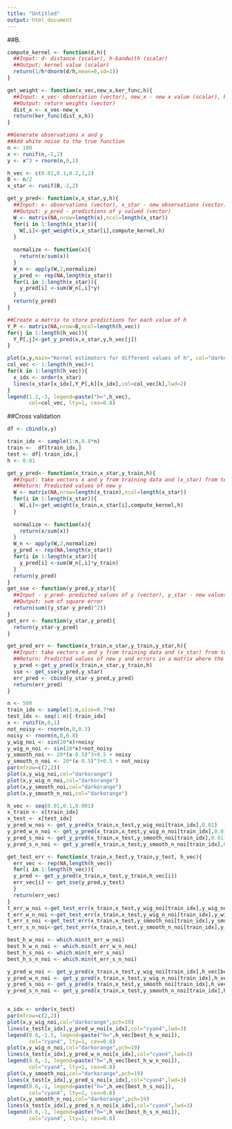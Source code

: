 ```yaml
---
title: "Untitled"
output: html_document
---
```


##B.

```r

compute_kernel <- function(d,h){
  ##Input: d- distance (scalar), h-bandwith (scalar)
  ##Output: kernel value (scalar)
  return(1/h*dnorm(d/h,mean=0,sd=1))
}

get_weight <- function(x_vec,new_x,ker_func,h){
  ##Input: x_vec- observation (vector), new_x - new x value (scalar), ker_func - function to compute kernel(function), h-bandwidth(scalar)
  ##Output: return weights (vector) 
  dist_x <- x_vec-new_x
  return(ker_func(dist_x,h))
}
```


```r
##Generate observations x and y
##Add white noise to the true function
n <- 100
x <- runif(n,-2,2)
y <- x^3 + rnorm(n,0,1) 
```


```r
h_vec <- c(0.01,0.1,0.2,1,2)
B <- n/2
x_star <- runif(B,-2,2)
```

```r
get_y_pred<- function(x,x_star,y,h){
  ##Input: x- observations (vector), x_star - new observations (vector), y-observations (vector), h - bandwidth (scalar)
  ##Output: y_pred - predictions of y valued (vector)
  W <- matrix(NA,nrow=length(x),ncol=length(x_star))
  for(i in 1:length(x_star)){
    W[,i]<-get_weight(x,x_star[i],compute_kernel,h)
  }
  
  normalize <- function(x){
    return(x/sum(x))
  }
  W_n <- apply(W,2,normalize)
  y_pred <- rep(NA,length(x_star))
  for(i in 1:length(x_star)){
    y_pred[i] <-sum(W_n[,i]*y)
  }
  return(y_pred)
}
```

```r
##Create a matrix to store predictions for each value of h
Y_P <- matrix(NA,nrow=B,ncol=length(h_vec))
for(j in 1:length(h_vec)){
  Y_P[,j]<-get_y_pred(x,x_star,y,h_vec[j])
}
```


```r
plot(x,y,main="Kernel estimators for different values of h", col="darkorange", pch=19)
col_vec <- 1:length(h_vec)+1
for(k in 1:length(h_vec)){
  x_idx <- order(x_star)
  lines(x_star[x_idx],Y_P[,k][x_idx],col=col_vec[k],lwd=2)
}
legend(1.2,-3, legend=paste("h=",h_vec),
       col=col_vec, lty=1, cex=0.8)
```

##Cross validation

```r
df <- cbind(x,y)

train_idx <- sample(1:n,0.8*n)
train <-  df[train_idx,]
test <- df[-train_idx,]
h <- 0.01

```


```r
get_y_pred<- function(x_train,x_star,y_train,h){
  ##Input: take vectors x and y from training data and (x_star) from testing data
  ##Return: Predicted values of new y
  W <- matrix(NA,nrow=length(x_train),ncol=length(x_star))
  for(i in 1:length(x_star)){
    W[,i]<-get_weight(x_train,x_star[i],compute_kernel,h)
  }
  
  normalize <- function(x){
    return(x/sum(x))
  }
  W_n <- apply(W,2,normalize)
  y_pred <- rep(NA,length(x_star))
  for(i in 1:length(x_star)){
    y_pred[i] <-sum(W_n[,i]*y_train)
  }
  return(y_pred)
}
get_sse <- function(y_pred,y_star){
  ##Input - y_pred- predicted values of y (vector), y_star - new values of y (vector)
  ##Output: sum of square error
  return(sum((y_star-y_pred)^2))
}
get_err <- function(y_star,y_pred){
  return(y_star-y_pred)
}

get_pred_err <- function(x_train,x_star,y_train,y_star,h){
  ##Input: take vectors x and y from training data and (x_star) from testing data
  ##Return: Predicted values of new y and errors in a matrix where the first column is the   error and the second column is the predicted value
  y_pred <-get_y_pred(x_train,x_star,y_train,h)
  sse <- get_sse(y_pred,y_star)
  err_pred <- cbind(y_star-y_pred,y_pred)
  return(err_pred)
}
```

```r
n <- 500
train_idx <- sample(1:n,size=0.7*n)
test_idx <- seq(1:n)[-train_idx]
x <- runif(n,0,1)
not_noisy <- rnorm(n,0,0.3)
noisy <- rnorm(n,0,0.8)
y_wig_noi <- sin(20*x)+noisy 
y_wig_n_noi <- sin(20*x)+not_noisy 
y_smooth_noi <- 20*(x-0.5)^3+0.5 + noisy
y_smooth_n_noi <- 20*(x-0.5)^3+0.5 + not_noisy
par(mfrow=c(2,2))
plot(x,y_wig_noi,col="darkorange")
plot(x,y_wig_n_noi,col="darkorange")
plot(x,y_smooth_noi,col="darkorange")
plot(x,y_smooth_n_noi,col="darkorange")
```

```r
h_vec <- seq(0.01,0.1,0.001)
x_train <- x[train_idx]
x_test <- x[test_idx]
y_pred_w_noi <- get_y_pred(x_train,x_test,y_wig_noi[train_idx],0.01)
y_pred_w_n_noi <- get_y_pred(x_train,x_test,y_wig_n_noi[train_idx],0.01)
y_pred_s_noi <- get_y_pred(x_train,x_test,y_smooth_noi[train_idx],0.01)
y_pred_s_n_noi <- get_y_pred(x_train,x_test,y_smooth_n_noi[train_idx],0.01)

get_test_err <- function(x_train,x_test,y_train,y_test, h_vec){
  err_vec <- rep(NA,length(h_vec))
  for(i in 1:length(h_vec)){
  y_pred <- get_y_pred(x_train,x_test,y_train,h_vec[i])
  err_vec[i] <- get_sse(y_pred,y_test)
  }
  return(err_vec)
}
t_err_w_noi <-get_test_err(x_train,x_test,y_wig_noi[train_idx],y_wig_noi[test_idx],h_vec)
t_err_w_n_noi <-get_test_err(x_train,x_test,y_wig_n_noi[train_idx],y_wig_n_noi[test_idx],h_vec)
t_err_s_noi <-get_test_err(x_train,x_test,y_smooth_noi[train_idx],y_smooth_noi[test_idx],h_vec)
t_err_s_n_noi<-get_test_err(x_train,x_test,y_smooth_n_noi[train_idx],y_smooth_n_noi[test_idx],h_vec)

best_h_w_noi <- which.min(t_err_w_noi)
best_h_w_n_noi <- which.min(t_err_w_n_noi)
best_h_s_noi <- which.min(t_err_s_noi)
best_h_s_n_noi <- which.min(t_err_s_n_noi)

y_pred_w_noi <- get_y_pred(x_train,x_test,y_wig_noi[train_idx],h_vec[best_h_w_noi])
y_pred_w_n_noi <- get_y_pred(x_train,x_test,y_wig_n_noi[train_idx],h_vec[best_h_w_n_noi])
y_pred_s_noi <- get_y_pred(x_train,x_test,y_smooth_noi[train_idx],h_vec[best_h_s_noi])
y_pred_s_n_noi <- get_y_pred(x_train,x_test,y_smooth_n_noi[train_idx],h_vec[best_h_s_n_noi])



```

```r
x_idx <- order(x_test)
par(mfrow=c(2,2))
plot(x,y_wig_noi,col="darkorange",pch=19)
lines(x_test[x_idx],y_pred_w_noi[x_idx],col="cyan4",lwd=3)
legend(0.6,-1.5, legend=paste("h=",h_vec[best_h_w_noi]),
       col="cyan4", lty=1, cex=0.8)
plot(x,y_wig_n_noi,col="darkorange",pch=19)
lines(x_test[x_idx],y_pred_w_n_noi[x_idx],col="cyan4",lwd=3)
legend(0.6,-1, legend=paste("h=",h_vec[best_h_w_n_noi]),
       col="cyan4", lty=1, cex=0.8)
plot(x,y_smooth_noi,col="darkorange",pch=19)
lines(x_test[x_idx],y_pred_s_noi[x_idx],col="cyan4",lwd=3)
legend(0.6,-1, legend=paste("h=",h_vec[best_h_s_noi]),
       col="cyan4", lty=1, cex=0.8)
plot(x,y_smooth_n_noi,col="darkorange",pch=19)
lines(x_test[x_idx],y_pred_s_n_noi[x_idx],col="cyan4",lwd=3)
legend(0.6,-1, legend=paste("h=",h_vec[best_h_s_n_noi]),
       col="cyan4", lty=1, cex=0.8)
```

